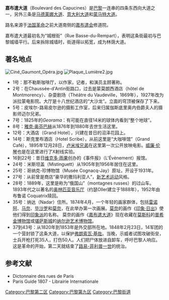 {{Paris_streetbox
| arr_num=第2区，第9区
| paris_map=[[Image:paris_plan_wee_green_jms.jpg|Image:paris plan wee green jms.jpg]] 
| streetname=嘉布遣大道
| x=110
| y=61
| arr1=第2区
| arr2=第9区
| quarter=Madeleine . Chaussée-d'Antin 
| begins=rue Louis-le-Grand, rue de la Chaussée-d'Antin
| ends=嘉布遣街、rue de Caumartin
| length=440
| width=35.40
| creation= 1685年
| denomination=
| caption= 20世纪初的嘉布遣大道
| area_map=Image:INCONNU 4065 - PARIS - Boulevard des Capucines.JPG
}}
'''嘉布遣大道'''（Boulevard des Capucines）是[[巴黎|巴黎]]一连串的四条东西向大道之一，另外三条是[[马德莱娜大道|马德莱娜大道]]、[[意大利大道|意大利大道]]和[[蒙马特大道|蒙马特大道]]。

路名来源于[[法国革命|法国革命]]之前大道南侧的[[嘉布遣会|嘉布遣会]]修道院。

嘉布遣大道最初名为“城根街”（Rue Basse-du-Rempart），表明这条街最初与巴黎城墙平行。后来拆除城墙时，街道得以拓宽，成为林荫大道。

== 著名地点 == 
[[Image:Ciné_Gaumont_Opéra.jpg|thumb]]
[[Image:Plaque_Lumière2.jpg|thumb]]
*1号：那不勒斯咖啡厅，以作家，记者，和演员主顾著称。 
*2号：在Chaussée-d'Antin街路口，过去是蒙莫朗西酒店（hôtel de Montmorency）、杂耍剧场（Théâtre du Vaudeville，1869年），1927年改为派拉蒙电影院。大厅是十八世纪酒店的“大沙龙”。立面的穹顶被保存了下来。
*5号：皮埃尔-路易皮尔逊的摄影工作室，后来归属伽斯底里奥内伯爵夫人的摄影师迈尔兄弟。
*7号：1825年的''Georama''：有可能在直径14米的球体内看到“整个地球”。  
*8号：[[雅克·奥芬巴赫|雅克·奥芬巴赫]]从1876年到1880年去世生活这里。
*12号：大酒店（Grand Hotel），兴建在昔日的沼泽花园上。
*14号：斯克里布酒店（Hotel Scribe），从前这里是“大咖啡馆”（Grand Café），1895年12月28日，[[卢米埃兄弟|卢米埃兄弟]]在这里第一次公开放映电影。[[威廉·伦琴|威廉·伦琴]]也是在这里进行了X射线实验。
*16到22号：昔日[[维克多·雨果|维克多·雨果]]创办的《事件报》（L'Évènement）报馆。
*24号：米斯坦盖（Mistinguett）从1905年到1956年居住在这里。
*25号：哥纳克-珍博物馆（Musée Cognacq-Jay）原址，开设于1931年。 
*27号：从前曾是商店“豪华的撒玛利亚人”，[[新艺术运动|新艺术运动]]风格。 
*28号：1889年，这里是称为“俄国山”（montagnes russes）的过山车。1893年代之以著名的[[奥林匹亚音乐厅|奥林匹亚音乐厅]]（约瑟Oller建立于1888年），1952年由布鲁诺 Coquatrix赎回。 
*35号：纳达（Nadar）住所。1874年4月，一个年轻的画家群体，包括[[雷诺阿|雷诺阿]]、[[马奈|马奈]]、[[毕沙罗|毕沙罗]]和[[莫奈|莫奈]]，在此举办第一次画展。[[莫奈|莫奈]]的画作《[[印象·日出|印象·日出]]》使他们得到[[印象派|印象派]]的名称。 莫奈的画作《[[嘉布遣大道_(莫奈)|嘉布遣大道]]》现在收藏在[[莫斯科|莫斯科]]的[[普希金博物馆|普希金博物馆]]或[[堪萨斯城|堪萨斯城]]的[[纳尔逊艺术博物馆|纳尔逊艺术博物馆]]。
*37到43号：从1820年到1853年是外交部所在地。1848年2月23日，14军团的一个营封锁了这条大道，以保护[[弗朗索瓦·基佐|弗朗索瓦·基佐]]。当晚，示威者试图攻破街垒，士兵开枪打死35人，打伤50人。人们把尸体放进自卸车，呼吁巴黎人响应。这是革命的开始，第二天就结束了[[路易-菲利普一世|路易-菲利普一世]]的统治。

== 参考文献 ==
* Dictonnaire des rues de Paris
* Paris Guide 1807 - Librairie Internationale
{{Commonscat|Boulevard des Capucines|嘉布遣大道}}

[[Category:巴黎第二区|Category:巴黎第二区]]
[[Category:巴黎第九区|Category:巴黎第九区]]
[[Category:巴黎街道|Category:巴黎街道]]